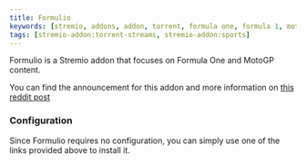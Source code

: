 ```yaml
---
title: Formulio
keywords: [stremio, addons, addon, torrent, formula one, formula 1, motogp, sports, f1, guide, setup, configuration, install, link]
tags: [stremio-addon:torrent-streams, stremio-addon:sports]
---
```



<StremioAddonButtons id="formulio" manifest="https://formulio.hayd.uk/manifest.json" source="https://github.com/TheRaceDirector/formuliodev/"/> 

Formulio is a Stremio addon that focuses on Formula One and MotoGP content. 

You can find the announcement for this addon and more information on [this reddit post](https://www.reddit.com/r/FormulaStremio/comments/1e753gq/formulio_addon_relaunch_guide/)

<h3>Configuration</h3>

Since Formulio requires no configuration, you can simply use one of the links provided above to install it.
